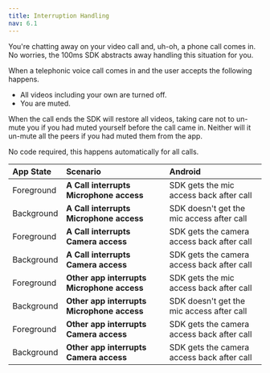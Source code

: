 ---
title: Interruption Handling
nav: 6.1
---

You're chatting away on your video call and, uh-oh, a phone call comes in. No worries, the 100ms SDK abstracts away handling this situation for you.

When a telephonic voice call comes in and the user accepts the following happens.

-   All videos including your own are turned off.
-   You are muted.

When the call ends the SDK will restore all videos, taking care not to un-mute you if you had muted yourself before the call came in. Neither will it un-mute all the peers if you had muted them from the app.

No code required, this happens automatically for all calls.


| **App State** | **Scenario**                               | **Android**                                |
| :------------ | :----------------------------------------- | :----------------------------------------- |
| Foreground    | **A Call interrupts Microphone access**    | SDK gets the mic access back after call    |
| Background    | **A Call interrupts Microphone access**    | SDK doesn't get the mic access after call  |
| Foreground    | **A Call interrupts Camera access**        | SDK gets the camera access back after call |
| Background    | **A Call interrupts Camera access**        | SDK gets the camera access back after call |
| Foreground    | **Other app interrupts Microphone access** | SDK gets the mic access back after call    |
| Background    | **Other app interrupts Microphone access** | SDK doesn't get the mic access after call  |
| Foreground    | **Other app interrupts Camera access**     | SDK gets the camera access back after call |
| Background    | **Other app interrupts Camera access**     | SDK gets the camera access back after call |
